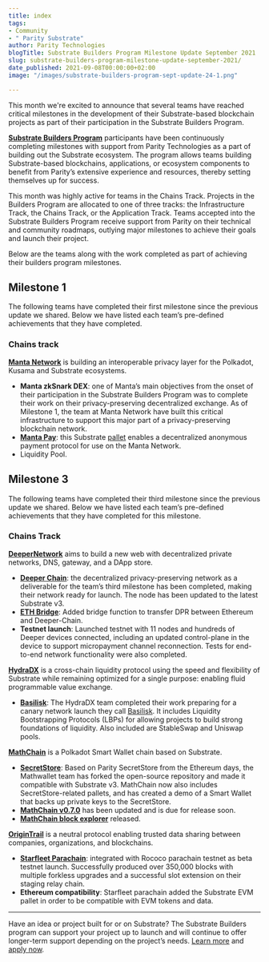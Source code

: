 ```yaml
---
title: index
tags:
- Community
- " Parity Substrate"
author: Parity Technologies
blogTitle: Substrate Builders Program Milestone Update September 2021
slug: substrate-builders-program-milestone-update-september-2021/
date_published: 2021-09-08T00:00:00+02:00
image: "/images/substrate-builders-program-sept-update-24-1.png"

---
```

This month we're excited to announce that several teams have reached critical milestones in the development of their Substrate-based blockchain projects as part of their participation in the Substrate Builders Program.

[**Substrate Builders Program**](https://www.substrate.io/builders-program/) participants have been continuously completing milestones with support from Parity Technologies as a part of building out the Substrate ecosystem. The program allows teams building Substrate-based blockchains, applications, or ecosystem components to benefit from Parity’s extensive experience and resources, thereby setting themselves up for success.

This month was highly active for teams in the Chains Track. Projects in the Builders Program are allocated to one of three tracks: the Infrastructure Track, the Chains Track, or the Application Track. Teams accepted into the Substrate Builders Program receive support from Parity on their technical and community roadmaps, outlying major milestones to achieve their goals and launch their project.

Below are the teams along with the work completed as part of achieving their builders program milestones.

## Milestone 1

The following teams have completed their first milestone since the previous update we shared. Below we have listed each team’s pre-defined achievements that they have completed.

### Chains track

[**Manta Network**](https://manta.network/) is building an interoperable privacy layer for the Polkadot, Kusama and Substrate ecosystems.

* **Manta zkSnark DEX**: one of Manta’s main objectives from the onset of their participation in the Substrate Builders Program was to complete their work on their privacy-preserving decentralized exchange. As of Milestone 1, the team at Manta Network have built this critical infrastructure to support this major part of a privacy-preserving blockchain network.
* [**Manta Pay**](https://github.com/Manta-Network/pallet-manta-pay): this Substrate [pallet](https://substrate.dev/docs/en/knowledgebase/runtime/pallets) enables a decentralized anonymous payment protocol for use on the Manta Network.
* Liquidity Pool.

## Milestone 3

The following teams have completed their third milestone since the previous update we shared. Below we have listed each team’s pre-defined achievements that they have completed for this milestone.

### Chains Track

[**DeeperNetwork**](https://deeper.network/) aims to build a new web with decentralized private networks, DNS, gateway, and a DApp store.

* [**Deeper Chain**](https://deeper.network/onepager): the decentralized privacy-preserving network as a deliverable for the team’s third milestone has been completed, making their network ready for launch. The node has been updated to the latest Substrate v3.
* [**ETH Bridge**](https://github.com/deeper-chain/deeper-chain/tree/master/pallets/bridge): Added bridge function to transfer DPR between Ethereum and Deeper-Chain.
* **Testnet launch**: Launched testnet with 11 nodes and hundreds of Deeper devices connected, including an updated control-plane in the device to support micropayment channel reconnection. Tests for end-to-end network functionality were also completed.

[**HydraDX**](https://hydradx.io/) is a cross-chain liquidity protocol using the speed and flexibility of Substrate while remaining optimized for a single purpose: enabling fluid programmable value exchange.

* [**Basilisk**](https://github.com/galacticcouncil/Basilisk-node): The HydraDX team completed their work preparing for a canary network launch they call [Basilisk](https://hydradx.substack.com/p/introducing-basilisk). It includes Liquidity Bootstrapping Protocols (LBPs) for allowing projects to build strong foundations of liquidity. Also included are StableSwap and Uniswap pools.

[**MathChain**](https://mathchain.org/en/) is a Polkadot Smart Wallet chain based on Substrate.

* [**SecretStore**](https://github.com/mathwallet/secret-store): Based on Parity SecretStore from the Ethereum days, the Mathwallet team has forked the open-source repository and made it compatible with Substrate v3. MathChain now also includes SecretStore-related pallets, and has created a demo of a Smart Wallet that backs up private keys to the SecretStore.
* [**MathChain v0.7.0**](https://github.com/mathwallet/MathChain) has been updated and is due for release soon.
* [**MathChain block explorer**](http://scan.boka.network/#/galois) released.

[**OriginTrail**](https://origintrail.io/) is a neutral protocol enabling trusted data sharing between companies, organizations, and blockchains.

* [**Starfleet Parachain**](https://github.com/OriginTrail/starfleet-parachain): integrated with Rococo parachain testnet as beta testnet launch. Successfully produced over 350,000 blocks with multiple forkless upgrades and a successful slot extension on their staging relay chain.
* **Ethereum compatibility**: Starfleet parachain added the Substrate EVM pallet in order to be compatible with EVM tokens and data.

***

Have an idea or project built for or on Substrate? The Substrate Builders program can support your project up to launch and will continue to offer longer-term support depending on the project’s needs. [Learn more](https://www.substrate.io/builders-program/) and [apply now](https://docs.google.com/forms/d/e/1FAIpQLSfEYJE3X0RQs3Kucqthe4D8zyUcV1yEvyIw98L2X9_78b4BVA/viewform).